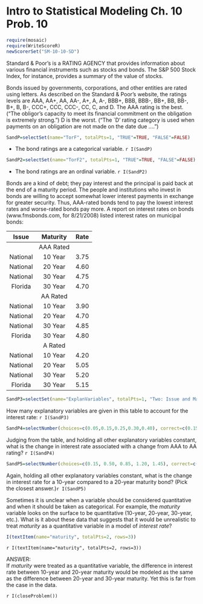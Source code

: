 Intro to Statistical Modeling Ch. 10 Prob. 10
========================================================
```r
require(mosaic)
require(WriteScoreR)
newScorerSet("SM-10-10-SD")
```

Standard & Poor's is a RATING AGENCY that provides information about various financial instruments such as stocks and bonds.  The S&P 500 Stock Index, for instance, provides a summary of the value of stocks. 

Bonds issued by governments, corporations, and other entities are rated using letters.  As described on the Standard & Poor's website, the ratings levels are 
AAA, AA+, AA, AA-, A+, A, A-, BBB+, BBB, BBB-, BB+, BB, BB-, B+, B, B-, CCC+, CCC, CCC-, CC, C, and D. The AAA rating is the best. ("The obligor's capacity to meet its financial commitment on the obligation is extremely strong.")  D is the worst. ("The `D' rating category is used when payments on an obligation are not made on the date due ....")  

```r
SandP=selectSet(name="TorF", totalPts=1, "TRUE"=TRUE, "FALSE"=FALSE)
```
* The bond ratings are a categorical variable. `r I(SandP)`
```r
SandP2=selectSet(name="TorF2", totalPts=1, "TRUE"=TRUE, "FALSE"=FALSE)
```
* The bond ratings are an ordinal variable. `r I(SandP2)`


Bonds are a kind of debt; they pay interest and the principal is paid back at the end of a maturity period. The people and institutions who invest in bonds
are willing to accept somewhat lower interest payments in exchange for greater security.  Thus, AAA-rated bonds tend to pay the lowest interest rates and worse-rated bonds pay more.  A report on interest rates on bonds (www.fmsbonds.com, for 8/21/2008) listed interest rates on municipal bonds:

Issue | Maturity | Rate
|:----:|:----:|:----:|
| | AAA Rated | |
National | 10 Year | 3.75
National | 20 Year | 4.60
National | 30 Year | 4.75
Florida | 30 Year | 4.70
| | AA Rated | |
National | 10 Year | 3.90
National | 20 Year | 4.70
National | 30 Year | 4.85
Florida | 30 Year | 4.80
| | A Rated | |
National | 10 Year | 4.20
National | 20 Year | 5.05
National | 30 Year | 5.20
Florida | 30 Year | 5.15



```r
SandP3=selectSet(name="ExplanVariables", totalPts=1, "Two: Issue and Maturity"=FALSE, "Three: Issue, Maturity, and S & P rating"=TRUE, "Four: Issue, Maturity, S & P Rating, and Interest Rate"=FALSE)
```
How many explanatory variables are given in this table to account for the interest rate: `r I(SandP3)`

```r
SandP4=selectNumber(choices=c(0.05,0.15,0.25,0.30,0.40), correct=c(0.15), totalPts=1, name="ChangeInRate")
```
Judging from the table, and holding all other explanatory variables constant, what is the change in interest rate associated with a change from AAA to AA rating? `r I(SandP4)`

```r
SandP5=selectNumber(choices=c(0.15, 0.50, 0.85, 1.20, 1.45), correct=c(0.85), totalPts=1, name="ChangeinRate2")
```
Again, holding all other explanatory variables constant, what is the change in interest rate for a 10-year compared to a 20-year maturity bond?  (Pick the closest answer.)`r I(SandP5)`


Sometimes it is unclear when a variable should be considered quantitative and when it should be taken as categorical.  For example, the *maturity* variable looks on the surface to be quantitative (10-year, 20-year, 30-year, etc.).  What is it about these data that suggests that it would be unrealistic to treat *maturity* as a quantitative variable in a model of *interest rate*?
```r
I(textItem(name="maturity", totalPts=2, rows=3))
```
`r I(textItem(name="maturity", totalPts=2, rows=3))`


<aside>
ANSWER:    
If *maturity* were treated as a quantitative variable, the difference in interest rate between 10-year and 20-year maturity would be modeled as the same as the difference between 20-year and 30-year maturity.  Yet this is far from the case in the data.
</aside>

`r I(closeProblem())`


